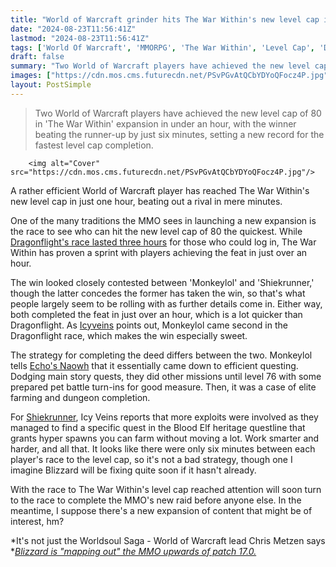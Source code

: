 ```yaml
---
title: "World of Warcraft grinder hits The War Within's new level cap in just 1 hour, beating their rival by minutes"
date: "2024-08-23T11:56:41Z"
lastmod: "2024-08-23T11:56:41Z"
tags: ['World Of Warcraft', 'MMORPG', 'The War Within', 'Level Cap', 'Dragonflight', 'Blizzard', 'Gaming', 'Speedrun']
draft: false
summary: "Two World of Warcraft players have achieved the new level cap of 80 in 'The War Within' expansion in under an hour, with the winner beating the runner-up by just six minutes, setting a new record for the fastest level cap completion."
images: ["https://cdn.mos.cms.futurecdn.net/PSvPGvAtQCbYDYoQFocz4P.jpg"]
layout: PostSimple
---
```

> Two World of Warcraft players have achieved the new level cap of 80 in 'The War Within' expansion in under an hour, with the winner beating the runner-up by just six minutes, setting a new record for the fastest level cap completion.


        <img alt="Cover" src="https://cdn.mos.cms.futurecdn.net/PSvPGvAtQCbYDYoQFocz4P.jpg"/>
        
A rather efficient World of Warcraft player has reached The War Within's new level cap in just one hour, beating out a rival in mere minutes.

One of the many traditions the MMO sees in launching a new expansion is the race to see who can hit the new level cap of 80 the quickest. While [Dragonflight's race lasted three hours](https://www.gamesradar.com/wow-players-win-race-to-dragonflight-level-cap-in-just-three-hours/) for those who could log in, The War Within has proven a sprint with players achieving the feat in just over an hour.

The win looked closely contested between 'Monkeylol' and 'Shiekrunner,' though the latter concedes the former has taken the win, so that's what people largely seem to be rolling with as further details come in. Either way, both completed the feat in just over an hour, which is a lot quicker than Dragonflight. As [Icyveins](https://www.icy-veins.com/wow/news/incredible-world-first-level-80-in-the-war-within-completed-already/) points out, Monkeylol came second in the Dragonflight race, which makes the win especially sweet.

The strategy for completing the deed differs between the two. Monkeylol tells [Echo's Naowh](https://www.twitch.tv/videos/2231233459?t=2h49m11s) that it essentially came down to efficient questing. Dodging main story quests, they did other missions until level 76 with some prepared pet battle turn-ins for good measure. Then, it was a case of elite farming and dungeon completion.

For [Shiekrunner](https://www.twitch.tv/shiekrunner), Icy Veins reports that more exploits were involved as they managed to find a specific quest in the Blood Elf heritage questline that grants hyper spawns you can farm without moving a lot. Work smarter and harder, and all that. It looks like there were only six minutes between each player's race to the level cap, so it's not a bad strategy, though one I imagine Blizzard will be fixing quite soon if it hasn't already.

With the race to The War Within's level cap reached attention will soon turn to the race to complete the MMO's new raid before anyone else. In the meantime, I suppose there's a new expansion of content that might be of interest, hm?

*It's not just the Worldsoul Saga - World of Warcraft lead Chris Metzen says *[<em>Blizzard is "mapping out" the MMO upwards of patch 17.0.</em>](https://www.gamesradar.com/games/world-of-warcraft/its-not-just-the-worldsoul-saga-world-of-warcraft-lead-chris-metzen-says-blizzard-is-mapping-out-the-mmo-upwards-of-patch-170/)
        
